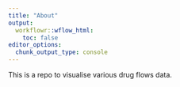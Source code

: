 ```yaml
---
title: "About"
output:
  workflowr::wflow_html:
    toc: false
editor_options:
  chunk_output_type: console
---
```


This is a repo to visualise various drug flows data.
